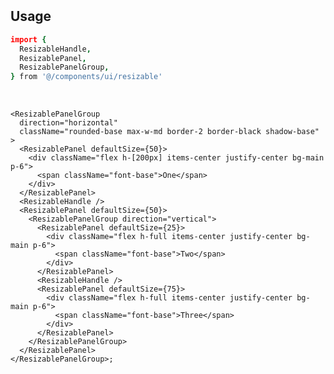 ```coffeescript file=<rootDir>/src/components/ui/resizable.tsx title="components/ui/resizable.tsx"
```

<br />

## Usage

```coffeescript
import {
  ResizableHandle,
  ResizablePanel,
  ResizablePanelGroup,
} from '@/components/ui/resizable'
```

<br />

```tsx
<ResizablePanelGroup
  direction="horizontal"
  className="rounded-base max-w-md border-2 border-black shadow-base"
>
  <ResizablePanel defaultSize={50}>
    <div className="flex h-[200px] items-center justify-center bg-main p-6">
      <span className="font-base">One</span>
    </div>
  </ResizablePanel>
  <ResizableHandle />
  <ResizablePanel defaultSize={50}>
    <ResizablePanelGroup direction="vertical">
      <ResizablePanel defaultSize={25}>
        <div className="flex h-full items-center justify-center bg-main p-6">
          <span className="font-base">Two</span>
        </div>
      </ResizablePanel>
      <ResizableHandle />
      <ResizablePanel defaultSize={75}>
        <div className="flex h-full items-center justify-center bg-main p-6">
          <span className="font-base">Three</span>
        </div>
      </ResizablePanel>
    </ResizablePanelGroup>
  </ResizablePanel>
</ResizablePanelGroup>;

```